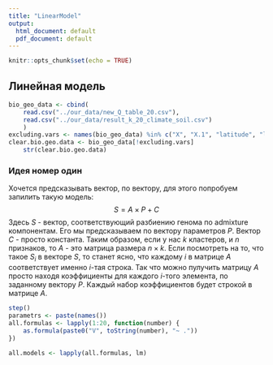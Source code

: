 ```yaml
---
title: "LinearModel"
output:
  html_document: default
  pdf_document: default
---
```


```r
knitr::opts_chunk$set(echo = TRUE)
```

## Линейная модель

```r
bio_geo_data <- cbind(
    read.csv("../our_data/new_Q_table_20.csv"),
    read.csv("../our_data/result_k_20_climate_soil.csv")
    )
excluding.vars <- names(bio_geo_data) %in% c("X", "X.1", "latitude", "longitude") 
clear.bio.geo.data <- bio_geo_data[!excluding.vars]
    str(clear.bio.geo.data)
```

### Идея номер один
Хочется предсказывать вектор, по вектору, для этого попробуем запилить такую модель:
$$S = A \times P + С$$
Здесь $S$ - вектор, соответствующий разбиению генома по admixture компонентам. Его мы предсказываем по вектору параметров $P$. Вектор $C$ - просто константа. Таким образом, если у нас $k$ кластеров, и $n$ признаков, то $A$ - это матрица размера $n \times k$. Если посмотреть на то, что такое $S_i$ в векторе $S$, то станет ясно, что каждому $i$ в матрице $A$ соответствует именно $i$-тая строка. Так что можно пулучить матрицу $A$ просто находя коэффициенты для каждого $i$-того элемента, по заданному вектору $P$. Каждый набор коэффициентов будет строкой в матрице $A$.

```r
step()
parametrs <- paste(names())
all.formulas <- lapply(1:20, function(number) {
    as.formula(paste0("V", toString(number), "~ ."))
})

all.models <- lapply(all.formulas, lm)
```
















